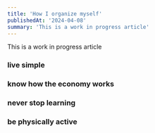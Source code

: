 ```yaml
---
title: 'How I organize myself'
publishedAt: '2024-04-08'
summary: 'This is a work in progress article'
---
```



This is a work in progress article 
### live simple
### know how the economy works
### never stop learning
### be physically active